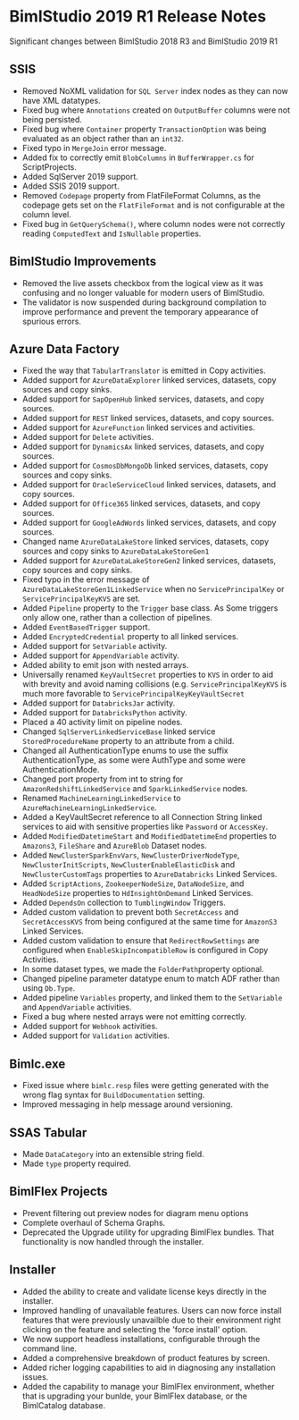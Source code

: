 # BimlStudio 2019 R1 Release Notes

Significant changes between BimlStudio 2018 R3 and BimlStudio 2019 R1

## SSIS

* Removed NoXML validation for `SQL Server` index nodes as they can now have XML datatypes.
* Fixed bug where `Annotations` created on `OutputBuffer` columns were not being persisted.
* Fixed bug where `Container` property `TransactionOption` was being evaluated as an object rather than an `int32`.
* Fixed typo in `MergeJoin` error message.
* Added fix to correctly emit `BlobColumns` in `BufferWrapper.cs` for ScriptProjects. 
* Added SqlServer 2019 support. 
* Added SSIS 2019 support. 
* Removed `Codepage` property from FlatFileFormat Columns, as the codepage gets set on the `FlatFileFormat` and is not configurable at the column level.
* Fixed bug in `GetQuerySchema()`, where column nodes were not correctly reading `ComputedText` and `IsNullable` properties.

## BimlStudio Improvements
* Removed the live assets checkbox from the logical view as it was confusing and no longer valuable for modern users of BimlStudio.
* The validator is now suspended during background compilation to improve performance and prevent the temporary appearance of spurious errors.

## Azure Data Factory

* Fixed the way that `TabularTranslator` is emitted in Copy activities.
* Added support for `AzureDataExplorer` linked services, datasets, copy sources and copy sinks. 
* Added support for `SapOpenHub` linked services, datasets, and copy sources. 
* Added support for `REST` linked services, datasets, and copy sources. 
* Added support for `AzureFunction` linked services and activities. 
* Added support for `Delete` activities. 
* Added support for `DynamicsAx` linked services, datasets, and copy sources. 
* Added support for `CosmosDbMongoDb` linked services, datasets, copy sources and copy sinks.
* Added support for `OracleServiceCloud` linked services, datasets, and copy sources. 
* Added support for `Office365` linked services, datasets, and copy sources. 
* Added support for `GoogleAdWords` linked services, datasets, and copy sources. 
* Changed name `AzureDataLakeStore` linked services, datasets, copy sources and copy sinks to `AzureDataLakeStoreGen1`
* Added support for `AzureDataLakeStoreGen2` linked services, datasets, copy sources and copy sinks.
* Fixed typo in the error message of `AzureDataLakeStoreGen1LinkedService` when no `ServicePrincipalKey` or `ServicePrincipalKeyKVS` are set.
* Added `Pipeline` property to the `Trigger` base class. As Some triggers only allow one, rather than a collection of pipelines.
* Added `EventBasedTrigger` support.
* Added `EncryptedCredential` property to all linked services.
* Added support for `SetVariable` activity.
* Added support for `AppendVariable` activity.
* Added ability to emit json with nested arrays.
* Universally renamed `KeyVaultSecret` properties to `KVS` in order to aid with brevity and avoid naming collisions (e.g. `ServicePrincipalKeyKVS` is much more favorable to `ServicePrincipalKeyKeyVaultSecret`
* Added support for `DatabricksJar` activity.
* Added support for `DatabricksPython` activity.
* Placed a 40 activity limit on pipeline nodes.
* Changed `SqlServerLinkedServiceBase` linked service `StoredProcedureName` property to an attribute from a child.
* Changed all AuthenticationType enums to use the suffix AuthenticationType, as some were AuthType and some were AuthenticationMode.
* Changed port property from int to string for `AmazonRedshiftLinkedService` and `SparkLinkedService` nodes.
* Renamed `MachineLearningLinkedService` to `AzureMachineLearningLinkedService`.
* Added a KeyVaultSecret reference to all Connection String linked services to aid with sensitive properties like `Password` or `AccessKey`.
* Added `ModifiedDatetimeStart` and `ModifiedDatetimeEnd` properties to `Amazons3`, `FileShare` and `AzureBlob` Dataset nodes. 
* Added `NewClusterSparkEnvVars`, `NewClusterDriverNodeType`, `NewClusterInitScripts`, `NewClusterEnableElasticDisk` and `NewClusterCustomTags` properties to `AzureDatabricks` Linked Services.
* Added `ScriptActions`, `ZookeeperNodeSize`, `DataNodeSize`, and `HeadNodeSize` properties to `HdInsightOnDemand` Linked Services.
* Added `DependsOn` collection to `TumblingWindow` Triggers.
* Added custom validation to prevent both `SecretAccess` and `SecretAccessKVS` from being configured at the same time for `AmazonS3` Linked Services.
* Added custom validation to ensure that `RedirectRowSettings` are configured when `EnableSkipIncompatibleRow` is configured in Copy Activities.
* In some dataset types, we made the `FolderPath`property optional.
* Changed pipeline parameter datatype enum to match ADF rather than using `Db.Type`.
* Added pipeline `Variables` property, and linked them to the `SetVariable` and `AppendVariable` activities.
* Fixed a bug where nested arrays were not emitting correctly.
* Added support for `Webhook` activities.
* Added support for `Validation` activities.

## Bimlc.exe

* Fixed issue where `bimlc.resp` files were getting generated with the wrong flag syntax for `BuildDocumentation` setting.
* Improved messaging in help message around versioning.

## SSAS Tabular

* Made `DataCategory` into an extensible string field.
* Made `type` property required.

## BimlFlex Projects

* Prevent filtering out preview nodes for diagram menu options
* Complete overhaul of Schema Graphs.
* Deprecated the Upgrade utility for upgrading BimlFlex bundles. That functionality is now handled through the installer.

## Installer

* Added the ability to create and validate license keys directly in the installer.
* Improved handling of unavailable features. Users can now force install features that were previously unavailble due to their environment right clicking on the feature and selecting the 'force install' option.
* We now support headless installations, configurable through the command line.
* Added a comprehensive breakdown of product features by screen.
* Added richer logging capabilities to aid in diagnosing any installation issues.
* Added the capability to manage your BimlFlex environment, whether that is upgrading your bunlde, your BimlFlex database, or the BimlCatalog database.

